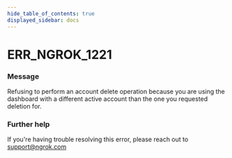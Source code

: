 ```yaml
---
hide_table_of_contents: true
displayed_sidebar: docs
---
```



# ERR_NGROK_1221

### Message
Refusing to perform an account delete operation because you are using the dashboard with a different active account than the one you requested deletion for.

<ErrorDetails error='err_ngrok_1221' />


### Further help
If you're having trouble resolving this error, please reach out to [support@ngrok.com](mailto:support@ngrok.com?subject=Help%20with%20ERR_NGROK_1221)

